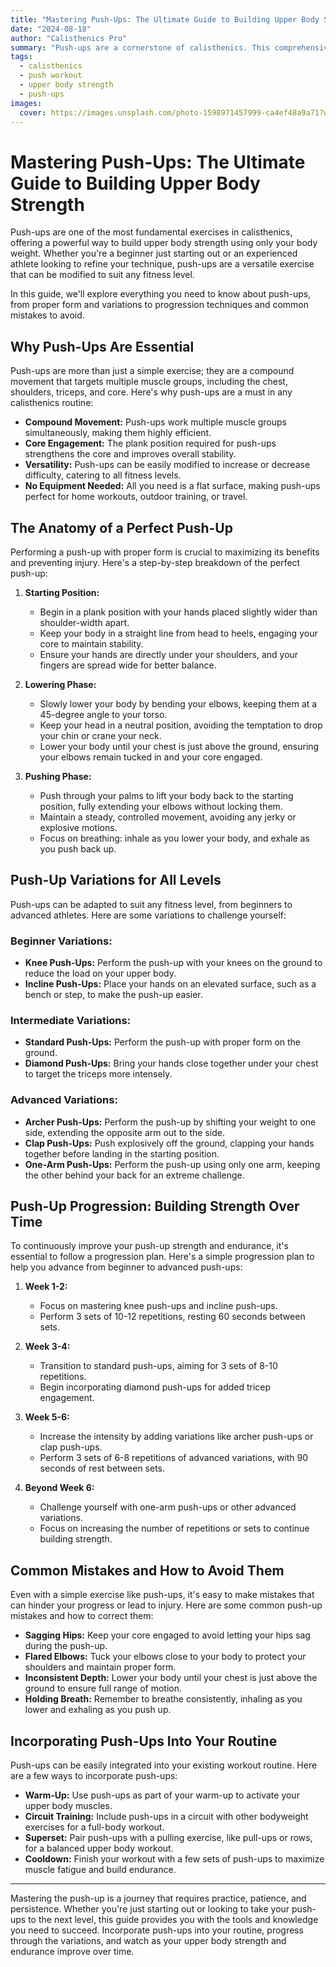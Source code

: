 ```yaml
---
title: "Mastering Push-Ups: The Ultimate Guide to Building Upper Body Strength"
date: "2024-08-18"
author: "Calisthenics Pro"
summary: "Push-ups are a cornerstone of calisthenics. This comprehensive guide will take you from beginner to advanced, helping you master the push-up and build serious upper body strength."
tags:
  - calisthenics
  - push workout
  - upper body strength
  - push-ups
images:
  cover: https://images.unsplash.com/photo-1598971457999-ca4ef48a9a71?w=800&auto=format&fit=crop&q=60&ixlib=rb-4.0.3&ixid=M3wxMjA3fDB8MHxzZWFyY2h8MjB8fHB1c2h1cHN8ZW58MHx8MHx8fDA%3D
---
```


# Mastering Push-Ups: The Ultimate Guide to Building Upper Body Strength

Push-ups are one of the most fundamental exercises in calisthenics, offering a powerful way to build upper body strength using only your body weight. Whether you're a beginner just starting out or an experienced athlete looking to refine your technique, push-ups are a versatile exercise that can be modified to suit any fitness level.

In this guide, we'll explore everything you need to know about push-ups, from proper form and variations to progression techniques and common mistakes to avoid.

## Why Push-Ups Are Essential

Push-ups are more than just a simple exercise; they are a compound movement that targets multiple muscle groups, including the chest, shoulders, triceps, and core. Here's why push-ups are a must in any calisthenics routine:

- **Compound Movement:** Push-ups work multiple muscle groups simultaneously, making them highly efficient.
- **Core Engagement:** The plank position required for push-ups strengthens the core and improves overall stability.
- **Versatility:** Push-ups can be easily modified to increase or decrease difficulty, catering to all fitness levels.
- **No Equipment Needed:** All you need is a flat surface, making push-ups perfect for home workouts, outdoor training, or travel.

## The Anatomy of a Perfect Push-Up

Performing a push-up with proper form is crucial to maximizing its benefits and preventing injury. Here's a step-by-step breakdown of the perfect push-up:

1. **Starting Position:**
   - Begin in a plank position with your hands placed slightly wider than shoulder-width apart.
   - Keep your body in a straight line from head to heels, engaging your core to maintain stability.
   - Ensure your hands are directly under your shoulders, and your fingers are spread wide for better balance.

2. **Lowering Phase:**
   - Slowly lower your body by bending your elbows, keeping them at a 45-degree angle to your torso.
   - Keep your head in a neutral position, avoiding the temptation to drop your chin or crane your neck.
   - Lower your body until your chest is just above the ground, ensuring your elbows remain tucked in and your core engaged.

3. **Pushing Phase:**
   - Push through your palms to lift your body back to the starting position, fully extending your elbows without locking them.
   - Maintain a steady, controlled movement, avoiding any jerky or explosive motions.
   - Focus on breathing: inhale as you lower your body, and exhale as you push back up.

## Push-Up Variations for All Levels

Push-ups can be adapted to suit any fitness level, from beginners to advanced athletes. Here are some variations to challenge yourself:

### Beginner Variations:
- **Knee Push-Ups:** Perform the push-up with your knees on the ground to reduce the load on your upper body.
- **Incline Push-Ups:** Place your hands on an elevated surface, such as a bench or step, to make the push-up easier.

### Intermediate Variations:
- **Standard Push-Ups:** Perform the push-up with proper form on the ground.
- **Diamond Push-Ups:** Bring your hands close together under your chest to target the triceps more intensely.

### Advanced Variations:
- **Archer Push-Ups:** Perform the push-up by shifting your weight to one side, extending the opposite arm out to the side.
- **Clap Push-Ups:** Push explosively off the ground, clapping your hands together before landing in the starting position.
- **One-Arm Push-Ups:** Perform the push-up using only one arm, keeping the other behind your back for an extreme challenge.

## Push-Up Progression: Building Strength Over Time

To continuously improve your push-up strength and endurance, it's essential to follow a progression plan. Here's a simple progression plan to help you advance from beginner to advanced push-ups:

1. **Week 1-2:**
   - Focus on mastering knee push-ups and incline push-ups.
   - Perform 3 sets of 10-12 repetitions, resting 60 seconds between sets.

2. **Week 3-4:**
   - Transition to standard push-ups, aiming for 3 sets of 8-10 repetitions.
   - Begin incorporating diamond push-ups for added tricep engagement.

3. **Week 5-6:**
   - Increase the intensity by adding variations like archer push-ups or clap push-ups.
   - Perform 3 sets of 6-8 repetitions of advanced variations, with 90 seconds of rest between sets.

4. **Beyond Week 6:**
   - Challenge yourself with one-arm push-ups or other advanced variations.
   - Focus on increasing the number of repetitions or sets to continue building strength.

## Common Mistakes and How to Avoid Them

Even with a simple exercise like push-ups, it's easy to make mistakes that can hinder your progress or lead to injury. Here are some common push-up mistakes and how to correct them:

- **Sagging Hips:** Keep your core engaged to avoid letting your hips sag during the push-up.
- **Flared Elbows:** Tuck your elbows close to your body to protect your shoulders and maintain proper form.
- **Inconsistent Depth:** Lower your body until your chest is just above the ground to ensure full range of motion.
- **Holding Breath:** Remember to breathe consistently, inhaling as you lower and exhaling as you push up.

## Incorporating Push-Ups Into Your Routine

Push-ups can be easily integrated into your existing workout routine. Here are a few ways to incorporate push-ups:

- **Warm-Up:** Use push-ups as part of your warm-up to activate your upper body muscles.
- **Circuit Training:** Include push-ups in a circuit with other bodyweight exercises for a full-body workout.
- **Superset:** Pair push-ups with a pulling exercise, like pull-ups or rows, for a balanced upper body workout.
- **Cooldown:** Finish your workout with a few sets of push-ups to maximize muscle fatigue and build endurance.

---

Mastering the push-up is a journey that requires practice, patience, and persistence. Whether you're just starting out or looking to take your push-ups to the next level, this guide provides you with the tools and knowledge you need to succeed. Incorporate push-ups into your routine, progress through the variations, and watch as your upper body strength and endurance improve over time.
